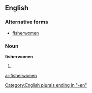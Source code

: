 {{also|ﬁsherwomen}}
==English==

===Alternative forms===
* [[ﬁsherwomen]] {{qualifier|typographical}}

===Noun===
'''fisherwomen''' {{p}}

# {{plural of|[[fisherwoman#English|fisherwoman]]}}

[[Category:English plurals ending in "-en"]]

[[ar:fisherwomen]]